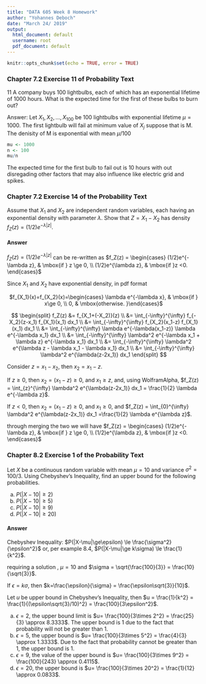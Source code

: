 ---
title: "DATA 605 Week 8 Homework"
author: "Yohannes Deboch"
date: "March 24/ 2019"
output:
  html_document: default
  username: root
  pdf_document: default
---

```{r setup, include=FALSE}
knitr::opts_chunk$set(echo = TRUE, error = TRUE)
```

### Chapter 7.2 Exercise 11 of Probability Text

11 A company buys 100 lightbulbs, each of which has an exponential lifetime of
1000 hours. What is the expected time for the first of these bulbs to burn
out? 

Answer:
Let $X_{1}, X_{2},...,X_{100}$ be 100 lightbulbs with exponential lifetime $\mu=1000$. The first lightbulb will fail at minimum value of $X_{j}$ suppose that is M. The denisity of M is exponential with mean $\mu/100$
```{r}
mu <- 1000
n <- 100
mu/n
```
The expected time for the first bulb to fail out is 10 hours with out disregading other factors that may  also influence  like electric grid and spikes.
 
### Chapter 7.2 Exercise 14 of the Probability Text

Assume that $X_1$ and $X_2$ are independent random variables, each having an
exponential density with parameter $\lambda$. Show that $Z = X_1-X_2$ has density
$f_Z(z) = (1/2)e^{-\lambda|z|}$.

#### Answer

$f_Z(z) = (1/2)e^{-\lambda|z|}$ can be re-written as $f_Z(z) = \begin{cases} (1/2)e^{-\lambda z}, & \mbox{if } z \ge 0, \\ (1/2)e^{\lambda z}, & \mbox{if }z <0. \end{cases}$

Since $X_1$ and $X_2$ have exponential density, in pdf format

<CENTER>
$f_{X_1}(x)=f_{X_2}(x)=\begin{cases} \lambda e^{-\lambda x}, & \mbox{if } x\ge 0, \\ 0, & \mbox{otherwise. }\end{cases}$
</CENTER>

$$
\begin{split}
  f_Z(z) &= f_{X_1+(-X_2)}(z) \\
    &= \int_{-\infty}^{\infty} f_{-X_2}(z-x_1) f_{X_1}(x_1) dx_1 \\
    &= \int_{-\infty}^{\infty} f_{X_2}(x_1-z) f_{X_1}(x_1) dx_1 \\
    &= \int_{-\infty}^{\infty} \lambda e^{-\lambda(x_1-z)} \lambda e^{-\lambda x_1} dx_1 \\
    &= \int_{-\infty}^{\infty} \lambda^2 e^{-\lambda x_1 + \lambda z} e^{-\lambda x_1} dx_1 \\
    &= \int_{-\infty}^{\infty} \lambda^2 e^{\lambda z - \lambda x_1 - \lambda x_1} dx_1 \\
    &= \int_{-\infty}^{\infty} \lambda^2 e^{\lambda(z-2x_1)} dx_1
\end{split}
$$

Consider $z=x_1-x_2$, then $x_2=x_1-z$.

If $z \ge 0$, then $x_2=(x_1-z) \ge 0$, and $x_1 \ge z$, and, using WolframAlpha, $f_Z(z) = \int_{z}^{\infty} \lambda^2 e^{\lambda(z-2x_1)} dx_1 = \frac{1}{2} \lambda e^{-\lambda z}$. 

If $z < 0$, then $x_2=(x_1-z) \ge 0$, and $x_1 \ge 0$, and $f_Z(z) = \int_{0}^{\infty} \lambda^2 e^{\lambda(z-2x_1)} dx_1 =\frac{1}{2} \lambda e^{\lambda z}$.

through merging the two we will have  $f_Z(z) = \begin{cases} (1/2)e^{-\lambda z}, & \mbox{if } z \ge 0, \\ (1/2)e^{\lambda z}, & \mbox{if }z <0. \end{cases}$

### Chapter 8.2 Exercise 1 of the Probability Text

Let $X$ be a continuous random variable with mean $\mu = 10$ and variance
$\sigma^2 = 100/3$. Using Chebyshev's Inequality, find an upper bound for the
following probabilities.

a. $P(|X - 10| \ge 2)$
b. $P(|X - 10| \ge 5)$
c. $P(|X - 10| \ge 9)$
d. $P(|X - 10| \ge 20)$

#### Answer

Chebyshev Inequality: $P(|X-\mu|\ge\epsilon) \le \frac{\sigma^2}{\epsilon^2}$ or, per example 8.4, $P(|X-\mu|\ge k\sigma) \le \frac{1}{k^2}$.

requiring a solution , $\mu=10$ and $\sigma = \sqrt{\frac{100}{3}} = \frac{10}{\sqrt{3}}$.

If $\epsilon = k\sigma$, then $k=\frac{\epsilon}{\sigma} = \frac{\epsilon\sqrt{3}}{10}$.

Let $u$ be upper bound in Chebyshev's Inequality, then $u = \frac{1}{k^2} = \frac{1}{(\epsilon\sqrt{3}/10)^2} = \frac{100}{3\epsilon^2}$.

a. $\epsilon=2$, the upper bound limit  is $u= \frac{100}{3\times 2^2} = \frac{25}{3} \approx 8.3333$. The upper bound is $1$ due to the fact that probability will not be greater than $1$.
b. $\epsilon=5$, the upper bound is $u= \frac{100}{3\times 5^2} = \frac{4}{3} \approx 1.3333$. Due to the fact that probability cannot be greater than $1$, the upper bound is $1$.
c. $\epsilon=9$, the value of the upper bound is $u= \frac{100}{3\times 9^2} = \frac{100}{243} \approx 0.4115$.
d. $\epsilon=20$, the upper bound is $u= \frac{100}{3\times 20^2} = \frac{1}{12} \approx 0.0833$.
